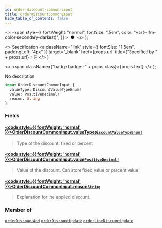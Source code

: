 ```yaml
---
id: order-discount-common-input
title: OrderDiscountCommonInput
hide_table_of_contents: false
---
```


  <>
    <span
      style={{
        fontWeight: "normal",
        fontSize: ".5em",
        color: "var(--ifm-color-secondary-darkest)",
      }}
    >
      &nbsp;●&nbsp;
    </span>
  </>
);

  <>
    Specification
    <a
      className="link"
      style={{ fontSize: "1.5em", paddingLeft: "4px" }}
      target="\_blank"
      href={props.url}
      title={"Specified by " + props.url}
    >
      ⎘
    </a>
  </>
);

  <>
    <span className={"badge badge--" + props.class}>{props.text}</span>
  </>
);

No description

```graphql
input OrderDiscountCommonInput {
  valueType: DiscountValueTypeEnum!
  value: PositiveDecimal!
  reason: String
}
```

### Fields

#### [<code style={{ fontWeight: 'normal' }}>OrderDiscountCommonInput.<b>valueType</b></code>](#)<Bullet />[`DiscountValueTypeEnum!`](../../../api-reference/discounts/enums/discount-value-type-enum) <Badge class="secondary" text="non-null"/> <Badge class="secondary" text="enum"/>

> Type of the discount: fixed or percent

#### [<code style={{ fontWeight: 'normal' }}>OrderDiscountCommonInput.<b>value</b></code>](#)<Bullet />[`PositiveDecimal!`](../../../api-reference/miscellaneous/scalars/positive-decimal) <Badge class="secondary" text="non-null"/> <Badge class="secondary" text="scalar"/>

> Value of the discount. Can store fixed value or percent value

#### [<code style={{ fontWeight: 'normal' }}>OrderDiscountCommonInput.<b>reason</b></code>](#)<Bullet />[`String`](../../../api-reference/miscellaneous/scalars/string) <Badge class="secondary" text="scalar"/>

> Explanation for the applied discount.

### Member of

[`orderDiscountAdd`](../../../api-reference/orders/mutations/order-discount-add) <Badge class="secondary" text="mutation"/><Bullet />[`orderDiscountUpdate`](../../../api-reference/orders/mutations/order-discount-update) <Badge class="secondary" text="mutation"/><Bullet />[`orderLineDiscountUpdate`](../../../api-reference/orders/mutations/order-line-discount-update) <Badge class="secondary" text="mutation"/>
